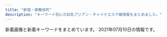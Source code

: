 ```yaml
---
title: "新宿・歌舞伎町"
description: "キーワード別にの巨乳アジアン・チャイナエステ嬢情報をまとめました。"
---
```


新着画像と新着キーワードをまとめています。
2021年07月10日の情報です。

<DmmAffiliateIns />
<KeywordTable
  shops={
    [
    {
        "keywords": {
            "D": 20
        },
        "station": "JR\u65b0\u5bbf\u99c5\u6771\u53e3",
        "name": "\u30c6\u30bb\u30e9-Tethera-",
        "img_links": [
            "http://aroma-massage.red/images/ttl-pickupt.png",
            "http://aroma-massage.red/images/qr.jpg",
            "http://aroma-massage.red/images/cg02.jpg",
            "http://aroma-massage.red/images/img-link.jpg",
            "http://aroma-massage.red/images/img-linkt.jpg",
            "http://aroma-massage.red/images/ttl-qrt.png",
            "http://aroma-massage.red/images/txt-header-phone.png",
            "http://aroma-massage.red/images/cg05.jpg",
            "http://aroma-massage.red/images/acc.jpg",
            "http://aroma-massage.red/images/ttl-conceptt.png",
            "http://aroma-massage.red/images/ttl-concept2t.png",
            "http://aroma-massage.red/images/kan.jpg",
            "http://aroma-massage.red/images/ttl-qr.png",
            "http://aroma-massage.red/images/ttl-concept2.png",
            "http://aroma-massage.red/images/ttl-qrf.png",
            "http://aroma-massage.red/images/ttl-informationt.png",
            "http://aroma-massage.red/images/bnr-campaign01.jpg",
            "http://aroma-massage.red/images/txt-footer-copyright.png",
            "http://aroma-massage.red/images/bg-image-consept02.png",
            "http://aroma-massage.red/images/cg03.jpg",
            "http://aroma-massage.red/images/txt-header-storeinfo.png",
            "http://aroma-massage.red/images/bnr-sp-campaign01.jpg",
            "http://aroma-massage.red/images/ttl-therapist.png",
            "http://aroma-massage.red/images/ttl-concept.png",
            "http://aroma-massage.red/images/ttl-pickup.png",
            "http://aroma-massage.red/images/img-header-mainvisual01t.jpg",
            "http://aroma-massage.red/images/img-therapistt.jpg",
            "http://aroma-massage.red/images/img-header-mainvisual01.jpg",
            "http://aroma-massage.red/images/cg06.jpg",
            "http://aroma-massage.red/images/cg01.jpg",
            "http://aroma-massage.red/images/ttl-information.png",
            "http://aroma-massage.red/images/img-therapist.jpg",
            "http://aroma-massage.red/images/txt-header-phonet.png",
            "http://aroma-massage.red/images/bg-image-consept.png",
            "http://aroma-massage.red/images/ttl-link.png",
            "http://aroma-massage.red/images/acc1.jpg"
        ],
        "url": "http://aroma-massage.red/"
    },
    {
        "name": "RELAIR \uff5e\u30ea\u30ec\u30a2\uff5e",
        "keywords": {
            "C": 8
        },
        "img_links": [
            "http://in-esthe.com/relair/img/head.png",
            "http://in-esthe.com/relair/img/p-7.jpg",
            "http://in-esthe.com/relair/img/fla1.png",
            "http://in-esthe.com/relair/img/english-t6.png",
            "http://in-esthe.com/relair/img/p-3-1.jpg",
            "http://in-esthe.com/relair/img/p-0.jpg",
            "http://in-esthe.com/relair/img/fla.png",
            "http://in-esthe.com/relair/img/p-9.jpg",
            "http://in-esthe.com/relair/img/p-1.jpg",
            "http://in-esthe.com/relair/img/newstback.png",
            "http://in-esthe.com/relair/img/p-8.jpg",
            "http://in-esthe.com/relair/img/card-english.png",
            "http://in-esthe.com/relair/img/english-t4.png",
            "http://in-esthe.com/relair/img/tel.png",
            "http://in-esthe.com/relair/img/t-2.png",
            "http://in-esthe.com/relair/img/s-1.jpg",
            "http://in-esthe.com/relair/img/t-1.png",
            "http://in-esthe.com/relair/img/fla2.png",
            "http://in-esthe.com/relair/img/english-t5.png",
            "http://in-esthe.com/relair/img/english-t3.png",
            "http://in-esthe.com/relair/img/p-1-1.jpg",
            "http://in-esthe.com/relair/img/p-3.jpg",
            "http://in-esthe.com/relair/img/t-3.png",
            "http://in-esthe.com/relair/img/kanban4.jpg",
            "http://in-esthe.com/relair/img/twitter.png",
            "http://in-esthe.com/relair/img/botton.png",
            "http://in-esthe.com/relair/img/p-2.jpg",
            "http://in-esthe.com/relair/img/english-t1.png",
            "http://in-esthe.com/relair/img/english-t2.png",
            "http://in-esthe.com/relair/img/re.png"
        ],
        "url": "http://in-esthe.com/relair/",
        "station": "\u65b0\u5bbf\u897f\u53e3\u99c5D5\u51fa\u53e3"
    },
    {
        "img_links": [
            "http://clear-es.net/images/index_18.jpg",
            "http://clear-es.net/uploads/d1dd85f8fb55d0e70a55a6dafa8ff601.jpg",
            "http://clear-es.net/images/index_08.jpg",
            "http://clear-es.net/images/index_23.jpg",
            "http://clear-es.net/images/index_04.jpg",
            "http://clear-es.net/yamituki-n/uploads/images/satomi2.jpg",
            "http://clear-es.net/images/index_26.jpg",
            "http://clear-es.net/images/index_13.jpg",
            "http://clear-es.net/images/index_28.jpg",
            "http://clear-es.net/images/index_12.jpg",
            "http://clear-es.net/uploads/f73e8f67358edf8e94cf35d345a7af08.jpg",
            "http://clear-es.net/images/index_06.jpg",
            "http://clear-es.net/uploads/2aa97908694153fb149943f0b8445352.jpg",
            "http://clear-es.net/images/girls_13.jpg",
            "http://clear-es.net/images/index_20.jpg",
            "http://clear-es.net/uploads/a62d7f24a5b9a4fd5aeef678eb24ef4b.jpg",
            "http://clear-es.net/images/index_02.jpg",
            "http://clear-es.net/images/girls_11.jpg",
            "http://clear-es.net/images/index_03.jpg",
            "http://clear-es.net/yamituki-n/uploads/images/mimi-01s.jpg",
            "http://clear-es.net/yamituki-n/uploads/images/mika03s.jpg",
            "http://clear-es.net/images/index_14.jpg",
            "http://clear-es.net/uploads/10299154955d10c3b815a5638a35a934.jpg",
            "http://clear-es.net/images/service_11.jpg",
            "http://clear-es.net/uploads/c8a6186524d872100cc89c100d1f3728.jpg",
            "http://clear-es.net/images/index_17.jpg",
            "http://clear-es.net/uploads/c1f6d0346f5cb109ac62c21a58c7deff.jpg",
            "http://clear-es.net/uploads/97eb17743f96fd7f0551aab0bedd5e6f.jpg",
            "http://clear-es.net/images/index_05.jpg",
            "http://clear-es.net/images/index_19.jpg",
            "http://clear-es.net/yamituki-n/uploads/images/rika55ss.jpg",
            "http://clear-es.net/my_work/images/pic1.png",
            "http://clear-es.net/images/index_11.jpg",
            "http://clear-es.net/images/gallery_11.jpg",
            "http://clear-es.net/images/index_28_01.jpg",
            "http://clear-es.net/yamituki-n/uploads/images/satomi21.jpg",
            "http://clear-es.net/images/girls_03.jpg",
            "http://clear-es.net/uploads/f426bd85a8f6a9eac87e55b2d44c4bd5.jpg",
            "http://clear-es.net/uploads/09bdd5637edec4bfa3d47a7e9874640b.jpg",
            "http://clear-es.net/yamituki-n/uploads/images/mmexport1576417470781.jpg",
            "http://clear-es.net/images/index_07.jpg",
            "http://clear-es.net/yamituki-n/uploads/images/yui01.jpg",
            "http://clear-es.net/images/index_10.jpg",
            "http://clear-es.net/yamituki-n/uploads/images/rena01.jpg",
            "http://clear-es.net/uploads/0141717ce8be90c90f41c0c8eb5c92fe.jpg",
            "http://clear-es.net/images/index_15.jpg",
            "http://clear-es.net/yamituki-n/uploads/images/juri01s.jpg",
            "http://clear-es.net/images/index_27.jpg",
            "http://clear-es.net/uploads/22c8968348a9acc2dfc9ab0aecb09c27.jpg",
            "http://clear-es.net/images/index_24.jpg",
            "http://clear-es.net/yamituki-n/uploads/images/rena02.jpg",
            "http://clear-es.net/images/index_09.jpg",
            "http://clear-es.net/images/koko_1.jpg",
            "http://clear-es.net/uploads/cec0ed392fe00d8e3ff867c0625809e6.jpg",
            "http://clear-es.net/images/index_01.jpg",
            "http://clear-es.net/images/index_25.jpg",
            "http://clear-es.net/images/index_21.jpg",
            "http://clear-es.net/yamituki-n/uploads/images/emi3.jpg"
        ],
        "station": "\u897f\u6b66\u65b0\u5bbf\u99c5\u5317\u53e3",
        "url": "http://clear-es.net/",
        "keywords": {
            "F": 1,
            "89": 1,
            "87": 2,
            "C": 3,
            "86": 4,
            "90": 1,
            "88": 4,
            "D": 8
        },
        "name": "CLEAR-\u30af\u30ea\u30a2-"
    },
    {
        "url": "http://relaxia.work/",
        "img_links": [
            "http://relaxia.work/images/ico01.png",
            "http://relaxia.work/images/side_tel.jpg",
            "http://relaxia.work/images/top.png",
            "http://relaxia.work/images/sp_top.jpg",
            "http://relaxia.work/images/link_nav06.jpg",
            "http://relaxia.work/images/top_slider01.jpg",
            "http://relaxia.work/images/link_nav05.jpg",
            "http://relaxia.work/img/yuki1.jpg",
            "http://relaxia.work/images/note.jpg",
            "http://relaxia.work/images/link_nav04.jpg",
            "http://relaxia.work/images/side_mobile.jpg",
            "http://relaxia.work/images/link_nav02.jpg",
            "http://relaxia.work/images/link_nav01.jpg",
            "http://relaxia.work/images/info1.jpg",
            "http://relaxia.work/images/link_nav03.jpg",
            "http://relaxia.work/img/haru1.jpg",
            "http://relaxia.work/img/sizuka1.jpg",
            "http://relaxia.work/images/info3.jpg",
            "http://relaxia.work/images/side_link.jpg",
            "http://relaxia.work/images/info2.jpg"
        ],
        "name": "\u30ea\u30e9\u30af\u30b7\u30a2\u30fc",
        "station": "JR\u65b0\u5bbf\u99c5\u6771\u53e3",
        "keywords": {}
    },
    {
        "keywords": {
            "C": 8
        },
        "url": "http://hi-msg.com/koyuki/",
        "name": "KOYUKI",
        "img_links": [
            "http://hi-msg.com/koyuki/img/card.png",
            "http://hi-msg.com/koyuki/img/p-2.jpg",
            "http://hi-msg.com/koyuki/img/p-5.jpg",
            "http://hi-msg.com/koyuki/img/tit.png",
            "http://hi-msg.com/koyuki/img/p-2-1.jpg",
            "http://hi-msg.com/koyuki/img/card-english.png",
            "http://hi-msg.com/koyuki/img/p-1.jpg",
            "http://hi-msg.com/koyuki/img/kanban4s.jpg",
            "http://hi-msg.com/koyuki/img/english-t5.png",
            "http://hi-msg.com/koyuki/img/newstback.png",
            "http://hi-msg.com/koyuki/img/kanban4.jpg",
            "http://hi-msg.com/koyuki/img/english-t4.png",
            "http://hi-msg.com/koyuki/img/p-3-1.jpg",
            "http://hi-msg.com/koyuki/img/botton.png",
            "http://hi-msg.com/koyuki/img/p-8.jpg",
            "http://hi-msg.com/koyuki/img/p-6-1.jpg",
            "http://hi-msg.com/koyuki/img/p-9.jpg",
            "http://hi-msg.com/koyuki/img/p-4-1.jpg",
            "http://hi-msg.com/koyuki/img/p-6.jpg",
            "http://hi-msg.com/koyuki/img/tel.png",
            "http://hi-msg.com/koyuki/img/p-11.jpg",
            "http://hi-msg.com/koyuki/img/head.png",
            "http://hi-msg.com/koyuki/img/t-1.png",
            "http://hi-msg.com/koyuki/img/p-8-1.jpg",
            "http://hi-msg.com/koyuki/img/t-2.png",
            "http://hi-msg.com/koyuki/img/p-10.jpg",
            "http://hi-msg.com/koyuki/img/english-t3.png",
            "http://hi-msg.com/koyuki/img/p-3.jpg",
            "http://hi-msg.com/koyuki/img/p-7.jpg",
            "http://hi-msg.com/koyuki/img/english-t2.png",
            "http://hi-msg.com/koyuki/img/p-0.jpg",
            "http://hi-msg.com/koyuki/img/p-7-1.jpg",
            "http://hi-msg.com/koyuki/img/english-t1.png",
            "http://hi-msg.com/koyuki/img/p-4.jpg",
            "http://hi-msg.com/koyuki/img/t-3.png",
            "http://hi-msg.com/koyuki/img/english-t6.png",
            "http://hi-msg.com/koyuki/img/re.png"
        ],
        "station": "JR\u65b0\u5bbf\u99c5\u6771\u53e3"
    },
    {
        "name": "\u7fbd\u8863\uff5e\u306f\u3054\u308d\u3082\uff5e",
        "keywords": {},
        "url": "https://www.hagoromo.tokyo/",
        "img_links": [
            "https://static.wixstatic.com/media/1f1430_8e7ae52f03b14e31be6ff7b1038f2896~mv2.jpg",
            "https://static.wixstatic.com/media/1f1430_704c1cfac22b4288a4aaa588c496ab40~mv2.jpg",
            "https://static.wixstatic.com/media/1f1430_e5113a1a86b8410db0438745823a2d2c~mv2.png",
            "https://static.wixstatic.com/media/1f1430_b6622178bf9c45a68912520b4b2de175~mv2.png",
            "https://static.wixstatic.com/media/1f1430_0ea86bd4429f44fa96f0a1277a1c2d6e~mv2.jpg",
            "https://static.wixstatic.com/media/1f1430_d26df1a13af049c9a7afeac5e58c5323~mv2.jpg",
            "https://static.wixstatic.com/media/1f1430_7ff5719c25b243d18c7fb6db890677f9~mv2.jpg",
            "https://static.wixstatic.com/media/1f1430_5b6db55133674387b978465361d1f5af~mv2.jpg",
            "https://static.wixstatic.com/media/1f1430_184f66b9eb914c26b47be78d54152284~mv2.jpg",
            "https://static.wixstatic.com/media/1f1430_f4c9cbbcc36c44f1a8be8eb3138b0b46~mv2.jpg",
            "https://static.wixstatic.com/media/1f1430_f16ba939f42f47d688a43ba736f9d100~mv2.jpg",
            "https://static.wixstatic.com/media/1f1430_890ca68d29e04e7a8c96e4198a653ed3~mv2.jpg",
            "https://static.wixstatic.com/media/1f1430_c48456140f404f1eb9a47dfd01d1d032~mv2.jpg",
            "https://static.wixstatic.com/media/1f1430_4ef445c14af547ffb085a4c73252e22c~mv2.jpg",
            "https://static.wixstatic.com/media/1f1430_27c850c6656448c68b705e2a69f8d3e0~mv2.png",
            "https://static.wixstatic.com/media/1f1430_e11d2a49cf1a4130a10a3e09053a46fc~mv2.png",
            "https://static.wixstatic.com/media/1f1430_c572ee153c0c46e096e6301fe82e2f11~mv2.jpg",
            "https://static.wixstatic.com/media/1f1430_d0a7ae614e0b423886aa6d1beca9a87a~mv2.jpg",
            "https://static.wixstatic.com/media/1f1430_2511e8409a39492bab1eeffd58a5eb1f~mv2.jpg",
            "https://static.wixstatic.com/media/1f1430_04f93cdec45f4c4e8d0fa69dc26b3e38~mv2.jpg",
            "https://static.wixstatic.com/media/1f1430_d824a82ebc40424facf31978d80b293b~mv2.png",
            "https://static.wixstatic.com/media/1f1430_c12fa837f18643e8a167f283f823ecd9~mv2.jpg",
            "https://static.wixstatic.com/media/1f1430_4b2c5243bdbe40858057386a16dce231~mv2.png"
        ],
        "station": "JR\u65b0\u5bbf\u99c5\u6771\u53e3\u30fb\u6b4c\u821e\u4f0e\u753a"
    },
    {
        "name": "\u6708\u306e\u604b\u4eba",
        "station": "JR\u65b0\u5bbf\u99c5",
        "keywords": {
            "85": 2,
            "86": 2,
            "C": 2,
            "80": 2,
            "D": 6,
            "83": 2
        },
        "img_links": [
            "http://www.sh-riraku22.xyz/picture/s_news.png",
            "http://www.sh-riraku22.xyz/uploads/190603/1-1Z603130953222.jpg",
            "http://www.sh-riraku22.xyz/uploads/190603/1-1Z603130FW91.jpg",
            "http://www.sh-riraku22.xyz/picture/s_sysytem.png",
            "http://www.sh-riraku22.xyz/uploads/190603/1-1Z603130K6109.jpg",
            "http://www.sh-riraku22.xyz/uploads/190603/1-1Z6031305394Y.jpg",
            "http://www.sh-riraku22.xyz/picture/s_link.png",
            "http://www.sh-riraku22.xyz/picture/room1.jpg",
            "http://www.sh-riraku22.xyz/uploads/190603/1-1Z60313051L05.jpg",
            "http://www.sh-riraku22.xyz/picture/room3.jpg",
            "http://www.sh-riraku22.xyz/picture/top2.jpg",
            "http://www.sh-riraku22.xyz/picture/room4.jpg",
            "http://www.sh-riraku22.xyz/picture/top.jpg",
            "http://www.sh-riraku22.xyz/uploads/190603/1-1Z603130R1E6.jpg",
            "http://www.sh-riraku22.xyz/uploads/190509/1-1Z509153HC21.jpg",
            "http://www.sh-riraku22.xyz/uploads/190603/1-1Z603131055613.jpg",
            "http://www.sh-riraku22.xyz/picture/room2.jpg",
            "http://www.sh-riraku22.xyz/picture/s_staff.png"
        ],
        "url": "http://www.sh-riraku22.xyz/"
    },
    {
        "img_links": [
            "https://sango.tyo.cm/images/ac.jpg",
            "https://sango.tyo.cm/images/room3.jpg",
            "https://sango.tyo.cm/images/s_link.jpg",
            "https://sango.tyo.cm/photos/sites/57/2021/04/2021040612550483.jpg",
            "https://sango.tyo.cm/images/room5.jpg",
            "https://sango.tyo.cm/images/new.jpg",
            "https://sango.tyo.cm/images/s_face.jpg",
            "https://sango.tyo.cm/images/s_news.jpg",
            "https://sango.tyo.cm/photos/sites/57/2021/04/2021040613001077.jpg",
            "https://sango.tyo.cm/images/room2.jpg",
            "https://sango.tyo.cm/images/s2.jpg",
            "https://sango.tyo.cm/photos/sites/57/2021/04/2021040613034580.jpg",
            "https://sango.tyo.cm/images/news_bj2.jpg",
            "https://sango.tyo.cm/images/tel.jpg",
            "https://sango.tyo.cm/photos/sites/57/2021/04/2021040612584231.jpg",
            "https://sango.tyo.cm/images/s1.jpg",
            "https://sango.tyo.cm/images/room6.jpg",
            "https://sango.tyo.cm/photos/sites/57/2021/04/2021040612564880.jpg",
            "https://sango.tyo.cm/images/s_staff.jpg",
            "https://sango.tyo.cm/images/room4.jpg",
            "https://sango.tyo.cm/images/mobile.jpg",
            "https://sango.tyo.cm/photos/sites/57/2021/05/2021050712354572.jpg",
            "https://sango.tyo.cm/images/room1.jpg",
            "https://sango.tyo.cm/images/top.jpg",
            "https://sango.tyo.cm/photos/sites/57/2021/05/2021050712355190.jpg"
        ],
        "name": "\u73ca\u745a",
        "keywords": {
            "86": 72,
            "C": 32,
            "87": 18,
            "D": 90,
            "83": 18
        },
        "url": "https://sango.tyo.cm/",
        "station": "\u897f\u65b0\u5bbf\u99c5"
    },
    {
        "keywords": {
            "C": 2
        },
        "name": "\u30af\u30ea\u30b9\u30bf\u30eb",
        "station": "JR\u65b0\u5bbf\u99c5\u6771\u53e3",
        "url": "http://crystal-est.net/",
        "img_links": [
            "http://crystal-est.net/uploads/crystal/2017/03/subvisual_link.png",
            "http://crystal-est.net/uploads/crystal/2017/03/treatment2.png",
            "http://crystal-est.net/uploads/crystal/2018/07/wechatimg125.jpeg",
            "http://crystal-est.net/uploads/crystal/2017/03/bnr_side_credit1.png",
            "http://crystal-est.net/uploads/crystal/2017/03/btn_top_01.png",
            "http://crystal-est.net/uploads/crystal/2017/03/btn_top_02.png",
            "http://crystal-est.net/uploads/crystal/2017/03/bnr_side_032.png",
            "http://crystal-est.net/uploads/crystal/2017/04/line2.png",
            "http://crystal-est.net/uploads/crystal/2017/04/leftmovie.png",
            "http://crystal-est.net/uploads/crystal/2018/08/wechatimg49.jpeg",
            "http://crystal-est.net/uploads/crystal/images/p01.png",
            "http://crystal-est.net/uploads/crystal/2017/03/icon_flower.png",
            "http://crystal-est.net/uploads/crystal/2017/03/btn_top_03.png",
            "http://crystal-est.net/uploads/crystal/2017/02/ameba.jpg",
            "http://crystal-est.net/uploads/crystal/2017/03/subvisual_contact.png",
            "http://crystal-est.net/uploads/crystal/2017/03/bnr_side_042.png",
            "http://crystal-est.net/uploads/crystal/2017/04/web.png",
            "http://crystal-est.net/uploads/crystal/2017/03/subvisual_qa.png",
            "http://ruby-es.com/uploads/rubyes/2017/02/img_info_01.png",
            "http://ruby-es.com/uploads/rubyes/2017/02/img_info_02.png",
            "http://crystal-est.net/uploads/crystal/2020/12/img_6902.jpg",
            "http://crystal-est.net/uploads/crystal/2018/05/webwxgetmsgimg.jpeg",
            "http://crystal-est.net/uploads/crystal/2017/03/subvisual_info.png",
            "http://crystal-est.net/uploads/crystal/2018/07/wechatimg31.jpeg",
            "http://crystal-est.net/uploads/crystal/2017/02/wifi.jpg",
            "http://ruby-es.com/uploads/rubyes/2017/02/img_info_03.png",
            "http://crystal-est.net/uploads/crystal/2018/08/wechatimg51.jpeg",
            "http://crystal-est.net/uploads/crystal/2017/03/ruby6.png",
            "http://crystal-est.net/uploads/crystal/images/no-photo.jpg",
            "http://crystal-est.net/uploads/crystal/2017/03/subvisual_magazine1.png",
            "http://crystal-est.net/uploads/crystal/2017/04/bnr_side_01.png",
            "http://ruby-es.com/uploads/rubyes/2017/02/img_info_06.png",
            "http://crystal-est.net/uploads/crystal/2018/05/mayu1.jpeg",
            "http://crystal-est.net/uploads/crystal/images/xing.png",
            "http://ruby-es.com/uploads/rubyes/2017/02/img_info_04.png",
            "http://crystal-est.net/uploads/crystal/2020/12/img_6830.jpg",
            "http://crystal-est.net/uploads/crystal/2020/11/tel.jpg",
            "http://crystal-est.net/uploads/crystal/2017/03/subvisual_reserve.png",
            "http://crystal-est.net/uploads/crystal/images/icon_flower.png",
            "http://crystal-est.net/uploads/crystal/2017/03/subvisual_enquete1.png",
            "http://crystal-est.net/uploads/crystal/2018/07/wechatimg30.jpeg",
            "http://ruby-es.com/uploads/rubyes/2017/02/img_info_05.png",
            "http://crystal-est.net/uploads/crystal/2018/07/wechatimg26.jpeg",
            "http://crystal-est.net/uploads/crystal/2017/03/bnr_side_052.png",
            "http://crystal-est.net/uploads/crystal/images/subvisual_staff.png"
        ]
    },
    {
        "station": "JR\u65b0\u5bbf\u99c5\u897f\u53e3",
        "img_links": [
            "http://yurali.oks.bz/images/s4.jpg",
            "http://yurali.oks.bz/images/acc4.jpg",
            "http://yurali.oks.bz/images/s3.jpg",
            "http://yurali.oks.bz/images/s2.jpg",
            "http://yurali.oks.bz/images/room2.jpg",
            "http://yurali.oks.bz/images/acc3.jpg",
            "http://yurali.oks.bz/images/s_new.png",
            "http://yurali.oks.bz/images/room3.jpg",
            "http://yurali.oks.bz/images/line.jpg",
            "http://yurali.oks.bz/photos/sites/48/2020/09/2020090809341490.jpg",
            "http://yurali.oks.bz/images/acc2.jpg",
            "http://yurali.oks.bz/images/room4.jpg",
            "http://yurali.oks.bz/images/mobile.jpg",
            "http://yurali.oks.bz/images/kanban.jpg",
            "http://yurali.oks.bz/photos/sites/48/2020/09/2020090809340917.jpg",
            "http://yurali.oks.bz/photos/sites/48/2020/09/2020090809341126.jpg",
            "http://yurali.oks.bz/images/acc1.jpg",
            "http://yurali.oks.bz/images/content.jpg",
            "http://yurali.oks.bz/images/room1.jpg",
            "http://yurali.oks.bz/images/s1.jpg",
            "http://yurali.oks.bz/images/top.jpg",
            "http://yurali.oks.bz/photos/sites/48/2021/03/2021033110254887.jpg",
            "http://yurali.oks.bz/photos/sites/48/2021/03/2021033110254811.jpg",
            "http://yurali.oks.bz/photos/sites/48/2020/06/2020063002493351.jpg",
            "http://yurali.oks.bz/images/right.jpg"
        ],
        "url": "http://yurali.oks.bz/",
        "name": "\u6c17\u697d",
        "keywords": {
            "E": 14,
            "D": 28,
            "86": 14,
            "85": 14,
            "\u4e73": 2,
            "87": 14
        }
    },
    {
        "station": "JR\u65b0\u5bbf\u99c5\u6771\u53e3",
        "img_links": [
            "https://shinjuku-mensesthe.com/room/room-l2.jpg",
            "https://shinjuku-mensesthe.com/staff/yuki-s1.jpg",
            "https://shinjuku-mensesthe.com/staff/seira-s1.jpg",
            "https://shinjuku-mensesthe.com/menu/info.png",
            "https://shinjuku-mensesthe.com/images/main-sp.jpg",
            "https://shinjuku-mensesthe.com/images/footer-l.png",
            "https://shinjuku-mensesthe.com/images/top3.jpg",
            "https://shinjuku-mensesthe.com/images/flower.png",
            "https://shinjuku-mensesthe.com/staff/hana-s1.jpg",
            "https://shinjuku-mensesthe.com/staff/hikaru-s1.jpg",
            "https://shinjuku-mensesthe.com/icon/twitter.png",
            "https://shinjuku-mensesthe.com/icon/yelp.png",
            "https://scdn.line-apps.com/n/line_add_friends/btn/ja.png",
            "https://shinjuku-mensesthe.com/button/home.png",
            "https://shinjuku-mensesthe.com/staff/hikaru-l1.jpg",
            "https://shinjuku-mensesthe.com/link/mens-esthe.png",
            "https://shinjuku-mensesthe.com/staff/yuki-l1.jpg",
            "https://shinjuku-mensesthe.com/menu/home.png",
            "https://shinjuku-mensesthe.com/massage/2020/09/14/hana-s1.jpg",
            "https://shinjuku-mensesthe.com/staff/arisa-s1.jpg",
            "https://shinjuku-mensesthe.com/images/top2.jpg",
            "https://shinjuku-mensesthe.com/images/main-small.jpg",
            "https://shinjuku-mensesthe.com/icon/facebook.png",
            "https://shinjuku-mensesthe.com/staff/kana-s1.jpg",
            "https://shinjuku-mensesthe.com/massage/2020/07/31/covit19.jpg",
            "https://shinjuku-mensesthe.com/room/room-l3.jpg",
            "https://shinjuku-mensesthe.com/staff/shiori-s1.jpg",
            "https://shinjuku-mensesthe.com/massage/2020/10/21/risa-s1.jpg",
            "https://shinjuku-mensesthe.com/room/room-l1.jpg",
            "https://shinjuku-mensesthe.com/massage/2020/08/16/riri-s1.jpg",
            "https://shinjuku-mensesthe.com/images/camp.png",
            "https://shinjuku-mensesthe.com/menu/blog.png",
            "https://shinjuku-mensesthe.com/images/top1.jpg",
            "https://shinjuku-mensesthe.com/massage/2020/10/05/yuki-s1.jpg",
            "https://shinjuku-mensesthe.com/images/main-top.jpg",
            "https://shinjuku-mensesthe.com/staff/kana-l1.jpg",
            "https://shinjuku-mensesthe.com/menu/staff.png",
            "https://shinjuku-mensesthe.com/staff/arisa-l1.jpg",
            "https://shinjuku-mensesthe.com/room/room-l4.jpg",
            "https://shinjuku-mensesthe.com/massage/2021/03/27/blog.jpg",
            "https://shinjuku-mensesthe.com/staff/seira-l1.jpg",
            "https://shinjuku-mensesthe.com/button/blog.png",
            "https://shinjuku-mensesthe.com/icon/line.png",
            "https://shinjuku-mensesthe.com/images/clear.png",
            "https://shinjuku-mensesthe.com/images/footer-r.png",
            "https://shinjuku-mensesthe.com/button/staff.png",
            "https://shinjuku-mensesthe.com/staff/hana-l1.jpg",
            "https://shinjuku-mensesthe.com/images/qrcode.png",
            "https://shinjuku-mensesthe.com/images/header3.png"
        ],
        "keywords": {},
        "name": "\u5915\u9727 \u3086\u3046\u304e\u308a",
        "url": "https://shinjuku-mensesthe.com/"
    },
    {
        "station": "\u65b0\u5bbf\u4e09\u4e01\u76ee\u99c5E1\u51fa\u53e3",
        "img_links": [
            "http://sakura-relax.net/images/tel.png",
            "http://sakura-relax.net/images/cg07.jpg",
            "http://sakura-relax.net/images/kan.jpg",
            "http://sakura-relax.net/images/cg03.jpg",
            "http://sakura-relax.net/link/menlog.jpg",
            "http://sakura-relax.net/images/qrc.png",
            "http://sakura-relax.net/images/cg04.jpg",
            "http://sakura-relax.net/images/top-img01.png",
            "http://sakura-relax.net/images/top-img02.png",
            "http://sakura-relax.net/images/cg06.jpg"
        ],
        "keywords": {
            "C": 8,
            "87": 8,
            "85": 4,
            "86": 4,
            "E": 8
        },
        "url": "http://sakura-relax.net/",
        "name": "\u697d\u697d-\u30e9\u30af\u30e9\u30af-"
    },
    {
        "keywords": {},
        "url": "http://www.yu-yu.work/",
        "img_links": [
            "http://www.yu-yu.work/images/ac1.jpg",
            "http://www.yu-yu.work/images/ac2.jpg",
            "http://www.yu-yu.work/images/2.jpg",
            "http://www.yu-yu.work/images/info.jpg",
            "http://www.yu-yu.work/images/interior_t.jpg",
            "http://www.yu-yu.work/images/b1.jpg",
            "http://www.yu-yu.work/staff/miki.jpg",
            "http://www.yu-yu.work/images/mobile.jpg",
            "http://www.yu-yu.work/images/staff_t.jpg",
            "http://www.yu-yu.work/images/6.jpg",
            "http://www.yu-yu.work/staff/nana.jpg",
            "http://www.yu-yu.work/img/nana1.jpg",
            "http://www.yu-yu.work/images/int1.png",
            "http://www.yu-yu.work/images/7.jpg",
            "http://www.yu-yu.work/images/b2.jpg",
            "http://www.yu-yu.work/images/int2.png",
            "http://www.yu-yu.work/images/line.png",
            "http://www.yu-yu.work/images/5.jpg",
            "http://www.yu-yu.work/staff/yumi.jpg",
            "http://www.yu-yu.work/images/news.jpg",
            "http://www.yu-yu.work/img/yumi1.jpg",
            "http://www.yu-yu.work/images/head.jpg",
            "http://www.yu-yu.work/images/sys.jpg",
            "http://www.yu-yu.work/staff/misaki.jpg",
            "http://www.yu-yu.work/img/miki1.jpg",
            "http://www.yu-yu.work/img/misaki1.jpg"
        ],
        "name": "\u8679\u83ef \u3044\u308d\u306f",
        "station": "\u897f\u6b66\u65b0\u5bbf\u99c5\u5317\u53e3"
    },
    {
        "keywords": {
            "86": 2,
            "D": 3
        },
        "name": "\u4f73\u7e01 \uff5e\u304b\u3048\u3093\uff5e",
        "url": "http://ciretva.xyz/",
        "img_links": [
            "http://ciretva.xyz/uploads/201021/1-201021155932238.jpg",
            "http://ciretva.xyz/uploads/210601/1-2106011H604649.jpg",
            "http://ciretva.xyz/picture/room4.jpg",
            "http://ciretva.xyz/picture/room1.jpg",
            "http://ciretva.xyz/picture/pick.jpg",
            "http://ciretva.xyz/uploads/201021/1-201021155T9631.jpg",
            "http://ciretva.xyz/picture/room3.jpg",
            "http://ciretva.xyz/picture/face.jpg",
            "http://ciretva.xyz/picture/room2.jpg",
            "http://ciretva.xyz/uploads/210601/1-2106011H615V5.jpg",
            "http://ciretva.xyz/uploads/201021/1-201021155925315.jpg",
            "http://ciretva.xyz/picture/news.jpg",
            "http://ciretva.xyz/uploads/201021/1-201021155T02L.jpg",
            "http://ciretva.xyz/picture/top.jpg",
            "http://ciretva.xyz/picture/face_bj1.png",
            "http://ciretva.xyz/picture/s_staff.png"
        ],
        "station": "\u897f\u6b66\u65b0\u5bbf\u99c5\u5317\u53e3"
    },
    {
        "img_links": [
            "http://www.night.ne.jp/tokyo/gyoen/img/skill_3.jpg",
            "http://www.night.ne.jp/nightnet/img/12a.jpg",
            "http://www.night.ne.jp/nightnet/img/10.jpg",
            "http://www.night.ne.jp/nightnet/img/15.jpg",
            "http://www.night.ne.jp/tokyo/gyoen/img/skill_1.jpg",
            "http://www.night.ne.jp/tokyo/gyoen/img/index_top.jpg",
            "http://www.night.ne.jp/nightnet/img/6.jpg",
            "http://www.night.ne.jp/nightnet/img/5.jpg",
            "http://www.night.ne.jp/nightnet/img/3.jpg",
            "http://www.night.ne.jp/nightnet/img/8.jpg",
            "http://www.night.ne.jp/nightnet/img/16.jpg",
            "http://www.night.ne.jp/tokyo/gyoen/img/index.jpg",
            "http://www.night.ne.jp/nightnet/img/13.jpg",
            "http://www.night.ne.jp/tokyo/gyoen/img/view_4.jpg",
            "http://www.night.ne.jp/tokyo/gyoen/img/view_1.jpg",
            "http://www.night.ne.jp/_format/W/img/whats_view.jpg",
            "http://www.night.ne.jp/tokyo/gyoen/img/skill_2.jpg",
            "http://www.night.ne.jp/nightnet/img/11.jpg",
            "http://www.night.ne.jp/tokyo/gyoen/img/view_3.jpg",
            "http://www.night.ne.jp/_format/W/img/whats_news.jpg",
            "http://www.night.ne.jp/tokyo/gyoen/img/qr_code.jpg",
            "http://www.night.ne.jp/nightnet/img/2.jpg",
            "http://www.night.ne.jp/nightnet/img/1.jpg",
            "http://www.night.ne.jp/nightnet/img/17.jpg",
            "http://www.night.ne.jp/nightnet/img/9.jpg",
            "http://www.night.ne.jp/tokyo/gyoen/img/index_view.jpg",
            "http://www.night.ne.jp/tokyo/gyoen/img/view_2.jpg",
            "http://www.night.ne.jp/tokyo/gyoen/img/index_skill.jpg",
            "http://www.night.ne.jp/nightnet/img/7.jpg",
            "http://www.night.ne.jp/nightnet/img/14.jpg",
            "http://www.night.ne.jp/_format/W/img/whats_skill.jpg",
            "http://www.night.ne.jp/_format/W/img/index_enter_1.jpg",
            "http://www.night.ne.jp/nightnet/img/4.jpg"
        ],
        "name": "\u5fa1\u82d1 -\u304e\u3087\u3048\u3093-",
        "keywords": {},
        "station": "\u65b0\u5bbf\u5fa1\u82d1\u524d\u99c53\u756a\u51fa\u53e3",
        "url": "http://www.night.ne.jp/tokyo/gyoen/"
    },
    {
        "keywords": {},
        "img_links": [],
        "url": "https://gokujo.iest.info/",
        "station": "JR\u65b0\u5bbf\u99c5",
        "name": "\u65b0\u5bbf\u6975\u4e0a\u30e1\u30f3\u30ba\u30a8\u30b9\u30c6"
    },
    {
        "name": "Fairy Girl",
        "station": "JR\u65b0\u5bbf\u99c5\u897f\u53e3",
        "img_links": [
            "http://fairy-girl.work/staff/rika.jpg",
            "http://fairy-girl.work/img/yuki1.jpg",
            "http://fairy-girl.work/img/kiki2.jpg",
            "http://fairy-girl.work/images/3.jpg",
            "http://fairy-girl.work/images/bana0404_4.png",
            "http://fairy-girl.work/images/5.jpg",
            "http://fairy-girl.work/images/2.jpg",
            "http://fairy-girl.work/images/9.jpg",
            "http://fairy-girl.work/staff/misa.jpg",
            "http://fairy-girl.work/images/sys4.jpg",
            "http://fairy-girl.work/staff/rina.jpg",
            "http://fairy-girl.work/images/ac1.jpg",
            "http://fairy-girl.work/images/staff_t.jpg",
            "http://fairy-girl.work/images/interior_t.jpg",
            "http://fairy-girl.work/img/misa1.jpg",
            "http://fairy-girl.work/img/rara1.jpg",
            "http://fairy-girl.work/images/news.jpg",
            "http://fairy-girl.work/images/12.jpg",
            "http://fairy-girl.work/images/line.png",
            "http://fairy-girl.work/images/sys1.jpg",
            "http://fairy-girl.work/img/hitomi1.jpg",
            "http://fairy-girl.work/images/sys5.jpg",
            "http://fairy-girl.work/staff/yuki.jpg",
            "http://fairy-girl.work/img/rika1.jpg",
            "http://fairy-girl.work/img/eri1.jpg",
            "http://fairy-girl.work/images/sys2.jpg",
            "http://fairy-girl.work/images/int2.jpg",
            "http://fairy-girl.work/images/8.jpg",
            "http://fairy-girl.work/images/sys3.jpg",
            "http://fairy-girl.work/staff/kiki.jpg",
            "http://fairy-girl.work/img/yuyu1.jpg",
            "http://fairy-girl.work/img/rina1.jpg",
            "http://fairy-girl.work/img/eri2.jpg",
            "http://fairy-girl.work/img/kana1.jpg",
            "http://fairy-girl.work/images/ac2.jpg",
            "http://fairy-girl.work/staff/yuyu.jpg",
            "http://fairy-girl.work/images/mobile.jpg",
            "http://fairy-girl.work/images/int1.jpg",
            "http://fairy-girl.work/images/tr.jpg",
            "http://fairy-girl.work/staff/kana.jpg",
            "http://fairy-girl.work/staff/eri.jpg",
            "http://fairy-girl.work/images/1.jpg",
            "http://fairy-girl.work/images/10.jpg",
            "http://fairy-girl.work/images/6.jpg",
            "http://fairy-girl.work/img/kiki1.jpg",
            "http://fairy-girl.work/images/11.jpg",
            "http://fairy-girl.work/img/mari1.jpg",
            "http://fairy-girl.work/staff/mari.jpg",
            "http://fairy-girl.work/staff/hitomi.jpg",
            "http://fairy-girl.work/staff/rara.jpg",
            "http://fairy-girl.work/images/7.jpg"
        ],
        "url": "http://fairy-girl.work/",
        "keywords": {}
    },
    {
        "img_links": [
            "http://aes-aroma.com/staff/miki/01.jpg",
            "http://aes-aroma.com/img/ttl_tnew.png",
            "http://aes-aroma.com/img/ttl_pickup.png",
            "http://aes-aroma.com/img/ttl_staff.png",
            "http://aes-aroma.com/img/ttl_rec.png",
            "http://aes-aroma.com/pic/head.png",
            "http://aes-aroma.com/staff/yoko/02.jpg",
            "http://aes-aroma.com/i/files/homeimg.jpg",
            "http://aes-aroma.com/staff/megumi/01.jpg",
            "http://aes-aroma.com/staff/koko/01.jpg",
            "http://aes-aroma.com/staff/mimi/01.jpg",
            "http://aes-aroma.com/staff/yuri/01.jpg",
            "http://aes-aroma.com/staff/ai/01.jpg",
            "http://aes-aroma.com/staff/kaori/01.jpg",
            "http://aes-aroma.com/img/ttl_mobile.png",
            "http://aes-aroma.com/staff/nana/01.jpg",
            "http://aes-aroma.com/staff/yoko/01.jpg"
        ],
        "name": "\u7652\u3057\u306e\u5bbf",
        "keywords": {
            "C": 18
        },
        "station": "JR\u65b0\u5bbf\u99c5\u5357\u53e3",
        "url": "http://aes-aroma.com/"
    },
    {
        "url": "http://www.yuuka.info/",
        "keywords": {},
        "img_links": [
            "http://www.yuuka.info/images/ta.jpg",
            "http://www.yuuka.info/images/head.jpg",
            "http://www.yuuka.info/images/4.jpg",
            "http://www.yuuka.info/images/staff_t.jpg",
            "http://www.yuuka.info/images/interior_t.jpg",
            "http://www.yuuka.info/images/int2.jpg",
            "http://www.yuuka.info/img/rina1.jpg",
            "http://www.yuuka.info/images/tel.jpg",
            "http://www.yuuka.info/images/rec2.jpg",
            "http://www.yuuka.info/images/rec1.jpg",
            "http://www.yuuka.info/img/sayaka1.jpg",
            "http://www.yuuka.info/images/news.jpg",
            "http://www.yuuka.info/images/int1.jpg",
            "http://www.yuuka.info/img/momo1.jpg",
            "http://www.yuuka.info/images/mobile.jpg",
            "http://www.yuuka.info/images/up.png",
            "http://www.yuuka.info/images/1.jpg",
            "http://www.yuuka.info/images/2.jpg",
            "http://www.yuuka.info/img/miyu1.jpg",
            "http://www.yuuka.info/images/3.jpg",
            "http://www.yuuka.info/images/sys.jpg"
        ],
        "station": "JR\u65b0\u5bbf\u99c5\u6771\u53e3",
        "name": "\u7652\u83ef \u3086\u3046\u304b"
    },
    {
        "url": "https://mens-esthe.xyz/",
        "keywords": {
            "90": 6,
            "95": 6,
            "84": 6,
            "D": 12,
            "F": 6,
            "86": 12
        },
        "name": "\u30b8\u30e5\u30ea\u30a2\u30f3",
        "img_links": [
            "https://mens-esthe.xyz/staff/eri-l1.jpg",
            "https://mens-esthe.xyz/footer/footer-tel.png",
            "https://mens-esthe.xyz/room/room-l4.jpg",
            "https://mens-esthe.xyz/room/room-l6.jpg",
            "https://mens-esthe.xyz/staff/moe-l1.jpg",
            "https://mens-esthe.xyz/staff/eri-s1.jpg",
            "https://mens-esthe.xyz/staff/yuuka-l2.jpg",
            "https://mens-esthe.xyz/images/main1.jpg",
            "https://mens-esthe.xyz/icon/line.png",
            "https://mens-esthe.xyz/staff/kana-l2.jpg",
            "https://mens-esthe.xyz/images/header3.png",
            "https://mens-esthe.xyz/images/qrcode.png",
            "https://mens-esthe.xyz/staff/eri-l2.jpg",
            "https://mens-esthe.xyz/room/room-l8.jpg",
            "https://mens-esthe.xyz/footer/footer-line.png",
            "https://mens-esthe.xyz/room/room-l3.jpg",
            "https://mens-esthe.xyz/images/clear.png",
            "https://mens-esthe.xyz/images/esthe3.jpg",
            "https://mens-esthe.xyz/room/room-l7.jpg",
            "https://mens-esthe.xyz/images/esthe4.jpg",
            "https://mens-esthe.xyz/staff/yuuka-l1.jpg",
            "https://mens-esthe.xyz/staff/kana-s1.jpg",
            "https://mens-esthe.xyz/images/esthe1.jpg",
            "https://mens-esthe.xyz/staff/lili-l1.jpg",
            "https://mens-esthe.xyz/staff/kana-l1.jpg",
            "https://mens-esthe.xyz/shinjuku/2021/06/11/4942043_0.jpg",
            "https://mens-esthe.xyz/staff/yuuka-s1.jpg",
            "https://mens-esthe.xyz/images/esthe2.jpg",
            "https://mens-esthe.xyz/room/room-l1.jpg",
            "https://mens-esthe.xyz/icon/yelp.png",
            "https://mens-esthe.xyz/images/main-sp.jpg",
            "https://mens-esthe.xyz/staff/yuuka-s2.jpg",
            "https://mens-esthe.xyz/staff/moe-s1.jpg",
            "https://mens-esthe.xyz/footer/footer-staff.png",
            "https://mens-esthe.xyz/staff/kana-s2.jpg",
            "https://mens-esthe.xyz/room/room-l2.jpg",
            "https://mens-esthe.xyz/room/room-l5.jpg",
            "https://mens-esthe.xyz/staff/lili-s1.jpg",
            "https://mens-esthe.xyz/icon/twitter.png",
            "https://mens-esthe.xyz/icon/facebook.png",
            "https://mens-esthe.xyz/staff/eri-s2.jpg"
        ],
        "station": "JR\u65b0\u5bbf\u99c5\u6771\u5357\u53e3"
    },
    {
        "keywords": {},
        "name": "\u30d4\u30e5\u30a2\u30ea\u30be\u30fc\u30c8II",
        "img_links": [],
        "url": "http://pure-resort.tyo.cm/",
        "station": "JR\u65b0\u5bbf\u99c5\u6771\u53e3"
    },
    {
        "img_links": [
            "http://genkimorimori.este88.com/images/kaori1.jpg",
            "http://genkimorimori.este88.com/img/mika1.jpg",
            "http://genkimorimori.este88.com/gals/koko1.jpg",
            "http://genkimorimori.este88.com/img/kixyoko1.jpg",
            "http://genkimorimori.este88.com/images/r01.jpg",
            "http://genkimorimori.este88.com/images/r02.jpg",
            "http://genkimorimori.este88.com/images/ph1.jpg",
            "http://genkimorimori.este88.com/img/koyuki1.jpg",
            "http://genkimorimori.este88.com/images/mika1.jpg",
            "http://genkimorimori.este88.com/img/momo1.jpg",
            "http://genkimorimori.este88.com/gals/nnana1.jpg",
            "http://genkimorimori.este88.com/img/kaori1.jpg",
            "http://genkimorimori.este88.com/gals/sayuri1.jpg",
            "http://genkimorimori.este88.com/images/koyuki1.jpg",
            "http://genkimorimori.este88.com/images/momo1.jpg",
            "http://genkimorimori.este88.com/images/r04.jpg",
            "http://genkimorimori.este88.com/gals/risa1.jpg",
            "http://genkimorimori.este88.com/images/kixyoko1.jpg"
        ],
        "url": "http://genkimorimori.este88.com/",
        "station": "\u897f\u6b66\u65b0\u5bbf\u99c5\u5317\u53e3",
        "keywords": {},
        "name": "\u5143\u6c17\u30e2\u30ea\u30e2\u30ea"
    }
]
}
/>
<DmmAffiliateScript />
